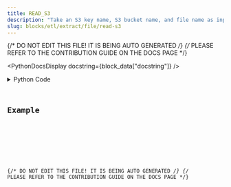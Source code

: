 ```yaml
---
title: READ_S3
description: "Take an S3 key name, S3 bucket name, and file name as input, then extract the file from the specified bucket."
slug: blocks/etl/extract/file/read-s3
---
```


{/* DO NOT EDIT THIS FILE! IT IS BEING AUTO GENERATED */}
{/* PLEASE REFER TO THE CONTRIBUTION GUIDE ON THE DOCS PAGE */}


<PythonDocsDisplay docstring={block_data["docstring"]} />
<details>
<summary>Python Code</summary>



<Code code={pythonCode} lang="py" wrap theme="dracula" />

[Find this Flojoy Block on GitHub](https://github.com/flojoy-ai/blocks/blob/main/blocks/ETL/EXTRACT/FILE/READ_S3/READ_S3.py)

</details>

## Example


<GetHelpWidget />


<AppDisplay app={app} blockName="READ_S3" client:visible />


<Example />

{/* DO NOT EDIT THIS FILE! IT IS BEING AUTO GENERATED */}
{/* PLEASE REFER TO THE CONTRIBUTION GUIDE ON THE DOCS PAGE */}
